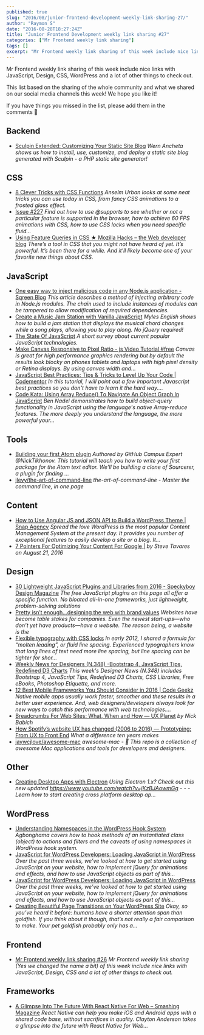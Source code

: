 ```yaml
---
published: true
slug: "2016/08/junior-frontend-development-weekly-link-sharing-27/"
author: "Raymon S"
date: "2016-08-28T18:27:24Z"
title: "Junior Frontend Development weekly link sharing #27"
categories: ["Mr Frontend weekly link sharing"]
tags: []
excerpt: "Mr Frontend weekly link sharing of this week include nice links with JavaScript, Design, CSS, WordP..."
---
```


Mr Frontend weekly link sharing of this week include nice links with JavaScript, Design, CSS, WordPress and a lot of other things to check out.

This list based on the sharing of the whole community and what we shared on our social media channels this week! We hope you like it!

If you have things you missed in the list, please add them in the comments 🙂

## Backend

* [Sculpin Extended: Customizing Your Static Site Blog](http://buff.ly/2c1Eo50 "Sculpin Extended: Customizing Your Static Site Blog") _Wern Ancheta shows us how to install, use, customize, and deploy a static site blog generated with Sculpin - a PHP static site generator!_

## CSS

* [8 Clever Tricks with CSS Functions](http://buff.ly/2bmcJKp "8 Clever Tricks with CSS Functions") _Anselm Urban looks at some neat tricks you can use today in CSS, from fancy CSS animations to a frosted glass effect._
* [Issue #227](http://buff.ly/2bM2OPa "Issue #227") _Find out how to use @supports to see whether or not a particular feature is supported in the browser, how to achieve 60 FPS animations with CSS, how to use CSS locks when you need specific fluid…_
* [Using Feature Queries in CSS ★ Mozilla Hacks – the Web developer blog](http://buff.ly/2brq4mP "Using Feature Queries in CSS ★ Mozilla Hacks – the Web developer blog") _There’s a tool in CSS that you might not have heard of yet. It’s powerful. It’s been there for a while. And it’ll likely become one of your favorite new things about CSS._

## JavaScript

* [One easy way to inject malicious code in any Node.js application - Sqreen Blog](http://buff.ly/2c1DBkr "One easy way to inject malicious code in any Node.js application - Sqreen Blog") _This article describes a method of injecting arbitrary code in Node.js modules. The chain used to include instances of modules can be tampered to allow modification of required dependencies._
* [Create a Music Jam Station with Vanilla JavaScript](http://buff.ly/2bkIKz7 "Create a Music Jam Station with Vanilla JavaScript") _Myles English shows how to build a jam station that displays the musical chord changes while a song plays, allowing you to play along. No jQuery required!_
* [The State Of JavaScript](http://buff.ly/2bhYJE8 "The State Of JavaScript") _A short survey about current popular JavaScript technologies._
* [Make Canvas Responsive to Pixel Ratio - js Video Tutorial #free](http://buff.ly/2bct0Pd "Make Canvas Responsive to Pixel Ratio - js Video Tutorial #free") _Canvas is great for high performance graphics rendering but by default the results look blocky on phones tablets and laptops with high pixel density or Retina displays. By using canvas width and…_
* [JavaScript Best Practices: Tips & Tricks to Level Up Your Code | Codementor](http://buff.ly/2badlp1 "JavaScript Best Practices: Tips & Tricks to Level Up Your Code | Codementor") _In this tutorial, I will point out a few important Javascript best practices so you don't have to learn it the hard way...._
* [Code Kata: Using Array Reduce() To Navigate An Object Graph In JavaScript](http://buff.ly/2b54O0C "Code Kata: Using Array Reduce() To Navigate An Object Graph In JavaScript") _Ben Nadel demonstrates how to build object-query functionality in JavaScript using the language's native Array-reduce features. The more deeply you understand the language, the more powerful your…_

## Tools

* [Building your first Atom plugin](http://buff.ly/2ceJw6P "Building your first Atom plugin") _Authored by GitHub Campus Expert @NickTikhonov. This tutorial will teach you how to write your first package for the Atom text editor. We'll be building a clone of Sourcerer, a plugin for finding ..._
* [jlevy/the-art-of-command-line](http://buff.ly/2bdTFwE "jlevy/the-art-of-command-line") _the-art-of-command-line - Master the command line, in one page_

## Content

* [How to Use Angular JS and JSON API to Build a WordPress Theme | Snap Agency](http://buff.ly/2bQFe17 "How to Use Angular JS and JSON API to Build a WordPress Theme | Snap Agency") _Spread the love WordPress is the most popular Content Management System at the present day. It provides you number of exceptional features to easily develop a site or a blog. It..._
* [7 Pointers For Optimizing Your Content For Google |](http://buff.ly/2ba6UQ3 "7 Pointers For Optimizing Your Content For Google |") _by Steve Tavares on August 21, 2016_

## Design

* [30 Lightweight JavaScript Plugins and Libraries from 2016 - Speckyboy Design Magazine](http://buff.ly/2bQthsh "30 Lightweight JavaScript Plugins and Libraries from 2016 - Speckyboy Design Magazine") _The free JavaScript plugins on this page all offer a specific function. No bloated all-in-one frameworks, just lightweight, problem-solving solutions_
* [Pretty isn’t enough…designing the web with brand values](http://buff.ly/2bit2If "Pretty isn’t enough…designing the web with brand values") _Websites have become table stakes for companies. Even the newest start-ups—who don’t yet have products—have a website. The reason being, a website is the_
* [Flexible typography with CSS locks](http://buff.ly/2bJqtNN "Flexible typography with CSS locks") _In early 2012, I shared a formula for “molten leading”, or fluid line spacing. Experienced typographers know that long lines of text need more line spacing, but line spacing can be tighter for shor…_
* [Weekly News for Designers (N.348) -Bootstrap 4, JavaScript Tips, Redefined D3 Charts](http://buff.ly/2bMG41Y "Weekly News for Designers (N.348) -Bootstrap 4, JavaScript Tips, Redefined D3 Charts") _This week's Designer News (N.348) includes Bootstrap 4, JavaScript Tips, Redefined D3 Charts, CSS Libraries, Free eBooks, Photoshop Etiquette, and more._
* [12 Best Mobile Frameworks You Should Consider in 2016 | Code Geekz](http://buff.ly/2bW87gT "12 Best Mobile Frameworks You Should Consider in 2016 | Code Geekz") _Native mobile apps usually work faster, smoother and these results in a better user experience. And, web designers/developers always look for new ways to catch this performance with web technologies.…_
* [Breadcrumbs For Web Sites: What, When and How — UX Planet](http://buff.ly/2bW9lIP "Breadcrumbs For Web Sites: What, When and How — UX Planet") _by Nick Babich_
* [How Spotify’s website UX has changed (2006 to 2016) — Prototyping: From UX to Front End](http://buff.ly/2bW8VCt "How Spotify’s website UX has changed (2006 to 2016) — Prototyping: From UX to Front End") _What a difference ten years makes_
* [jaywcjlove/awesome-mac](http://buff.ly/2bDCXGi "jaywcjlove/awesome-mac") _awesome-mac -  This repo is a collection of awesome Mac applications and tools for developers and designers._

## Other

* [Creating Desktop Apps with Electron](http://buff.ly/2bNbQsR "Creating Desktop Apps with Electron") _Using Electron 1.x? Check out this new updated https://www.youtube.com/watch?v=jKzBJAowmGg - - - Learn how to start creating cross platform desktop ap..._

## WordPress

* [Understanding Namespaces in the WordPress Hook System](http://buff.ly/2bZQ1uf "Understanding Namespaces in the WordPress Hook System") _Agbonghama covers how to hook methods of an instantiated class (object) to actions and filters and the caveats of using namespaces in WordPress hook system._
* [JavaScript for WordPress Developers: Loading JavaScript in WordPress](http://buff.ly/2b6fGhZ "JavaScript for WordPress Developers: Loading JavaScript in WordPress") _Over the past three weeks, we’ve looked at how to get started using JavaScript on your website, how to implement jQuery for animations and effects, and how to use JavaScript objects as part of this…_
* [JavaScript for WordPress Developers: Loading JavaScript in WordPress](http://buff.ly/2b6fGhZ "JavaScript for WordPress Developers: Loading JavaScript in WordPress") _Over the past three weeks, we’ve looked at how to get started using JavaScript on your website, how to implement jQuery for animations and effects, and how to use JavaScript objects as part of this…_
* [Creating Beautiful Page Transitions on Your WordPress Site](http://buff.ly/2bmcEWx "Creating Beautiful Page Transitions on Your WordPress Site") _Okay, so you’ve heard it before: humans have a shorter attention span than goldfish. If you think about it though, that’s not really a fair comparison to make. Your pet goldfish probably only has a…_

## Frontend

* [Mr Frontend weekly link sharing #26](https://mrfrontend.org/2016/08/mr-frontend-weekly-link-sharing-26/ "Mr Frontend weekly link sharing #26") _Mr Frontend weekly link sharing (Yes we changed the name a bit) of this week include nice links with JavaScript, Design, CSS and a lot of other things to check out._

## Frameworks

* [A Glimpse Into The Future With React Native For Web – Smashing Magazine](http://buff.ly/2bsL2QS "A Glimpse Into The Future With React Native For Web – Smashing Magazine") _React Native can help you make iOS and Android apps with a shared code base, without sacrifices in quality. Clayton Anderson takes a glimpse into the future with React Native for Web..._